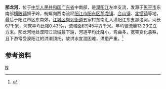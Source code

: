 {{Infobox river
| name               = 那龙河
| name_native        = 
| image              = 
| image_size         = 
| image_caption      = 
| river_system       = [[漠阳江|漠阳江]]水系
| progression        = 
| source1_location   = [[广东省|广东省]][[恩平市|恩平市]][[横陂镇_(恩平市)|横陂镇]]狮子岭
| mouth_location     = 广东省[[阳江市|阳江市]][[江城区|江城区]][[岗列街道|岗列街道]]五家村东南那洛河
| altitude_difference= 
| basin_size         =945  km<sup>2</sup>
| basin_countries    = {{PRC}}
| basin_cities       = 
| basin_landmarks    = 
| basin_population   = 
<!---------------------- PHYSIOGNOMY -->
| length             = 67 km
| discharge1_location= 
| discharge1_min     = 
| discharge1_avg     = 
| discharge1_max     = 
<!---------------------- FEATURES -->
| tributaries_left   = 
| tributaries_right  = [[那吉河_(恩平)|那吉河]]、[[周亨河|周亨河]]
| waterbodies        = 
| waterfalls         = 
| bridges            = 
| ports              = 
| custom_label       = 
| custom_data        = 
| extra              = 
}}
'''那龙河'''，位于[[中华人民共和国|中华人民共和国]][[广东省|广东省]]中南部，是[[漠阳江|漠阳江]]左岸支流，发源于[[恩平市|恩平市]]东南部[[横陂镇_(恩平市)|横陂镇]]狮子岭，蜿蜒向西南流经[[阳江市|阳江市]][[阳东区|阳东区]][[那龙镇|那龙镇]]、[[合山镇|合山镇]]、[[北惯镇|北惯镇]]等地，最后于阳江市区东南郊，[[江城区|江城区]][[岗列街道|岗列街道]]五家村东南汇入漠阳江东支那洛河。河长67千米，河床平均比降0.43‰，流域面积945平方千米。年均径流量13.23亿立方米。那龙河地处漠阳江流域最下游，河道平均比降小，弯曲多，宽窄变化悬殊，且下游常受漠阳江的洪潮顶托，故洪水宣泄困难，洪患严重。<ref name="中国河湖大典">{{cite book |author=《[[中国河湖大典|中国河湖大典]]》编纂委员会 |title=《中国河湖大典·珠江卷》 |year=2013年1月 |publisher=中国水利水电出版社 |location=北京 |pages=367页|isbn= 978-7-5170-0561-2 }}</ref>
==参考资料==
{{reflist}}

{{粤桂琼沿海诸河流}}

[[category:广东河流|N]]